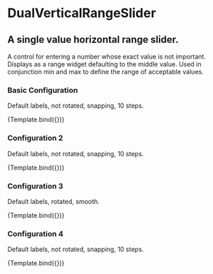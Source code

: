 
<Meta 
  title="components/DualVerticalRangeSlider/DualVerticalRangeSlider" 
  component={DualVerticalRangeSlider} 
/>



# DualVerticalRangeSlider

## A single value horizontal range slider.
A control for entering a number whose exact value is not important. Displays as
a range widget defaulting to the middle value. Used in conjunction min and max
to define the range of acceptable values.

### Basic Configuration
Default labels, not rotated, snapping, 10 steps.

<Preview withToolbar>
<Story 
  name="basic"
  args={{
    initialLowerValue: 20,
    initialUpperValue: 80,
    min: 0,
    max: 100,
    decimals: 0,
    step: 5,
    showTicks: true,
    snap: true,
    customLabels: [
    { 0: "lfgdfdw" },
    { 50: "mehfium" },
    { 100: "hgfddgdfdfgdfdsgdfgh"}
    ],
    showLabel: true,
    prefix: "",
    suffix: "",
    primaryColor: "hsl(196, 100%, 48%)",
    primaryColorLight: "hsl(196, 100%, 70%)",
    rotateLabel: false,
    height: 500
  }}
>
  {Template.bind({})}
</Story>  
</Preview>

### Configuration 2
Default labels, not rotated, snapping, 10 steps.

<Preview withToolbar>
  <Story 
    name="two"
    args={{
      initialLowerValue: 20,
      initialUpperValue: 80,
      min: 0,
      max: 100,
      decimals: 0,
      step: 5,
      showTicks: true,
      snap: true,
      customLabels: [
      { 0: "lfgdfdw" },
      { 50: "mehfium" },
      { 100: "hgfddgdfdfgdfgh"}
      ],
      showLabel: true,
      prefix: "",
      suffix: "",
      primaryColor: "hsl(196, 100%, 48%)",
      primaryColorLight: "hsl(196, 100%, 70%)",
      rotateLabel: false,
      width: 1200
    }}
  >
    {Template.bind({})}
  </Story>
</Preview>

### Configuration 3
Default labels, rotated, smooth.

<Preview withToolbar>
  <Story 
    name="three"
    args={{
      initialLowerValue: 20,
      initialUpperValue: 80,
      min: 0,
      max: 100,
      decimals: 0,
      step: 5,
      showTicks: true,
      snap: true,
      customLabels: [
      { 0: "lfgdfdw" },
      { 50: "mehfium" },
      { 100: "hgfddgdfdfgdfgh"}
      ],
      showLabel: true,
      prefix: "",
      suffix: "",
      primaryColor: "hsl(196, 100%, 48%)",
      primaryColorLight: "hsl(196, 100%, 70%)",
      rotateLabel: false,
      width: 1200
    }}
  >
    {Template.bind({})}
  </Story>
</Preview>

### Configuration 4
Default labels, not rotated, snapping, 10 steps.

<Preview withToolbar>
  <Story 
    name="four"
    args={{
      initialLowerValue: 20,
      initialUpperValue: 80,
      min: 0,
      max: 100,
      decimals: 0,
      step: 5,
      showTicks: true,
      snap: true,
      customLabels: [],
      showLabel: true,
      prefix: "",
      suffix: "",
      primaryColor: "hsl(196, 100%, 48%)",
      primaryColorLight: "hsl(196, 100%, 70%)",
      rotateLabel: false,
      width: 1200
    }}
  >
    {Template.bind({})}
  </Story>
</Preview>

<ArgsTable of={DualVerticalRangeSlider} />
